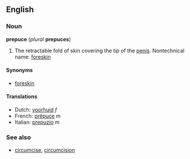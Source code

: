 ==English==
===Noun===
'''prepuce''' (''plural'' '''prepuces''')

# The retractable fold of skin covering the tip of the [[penis]]. Nontechnical name: [[foreskin]]

====Synonyms====
*[[foreskin]]

====Translations====
*Dutch: [[voorhuid]] ''f''
*French: [[prépuce]] ''m''
*Italian: [[prepuzio]] ''m''

===See also===
*[[circumcise]], [[circumcision]]